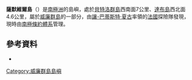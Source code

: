 {{coord|65|22|S|64|19|W|display=title}}

'''薩默維爾島'''（{{lang-en|Somerville Island}}）是[[南極洲|南極洲]]的島嶼，處於[[貝特洛群島|貝特洛群島]]西南面7公里、[[達布島|達布島]]西北面4.6公里，屬於[[威廉群島|威廉群島]]的一部分，由[[讓-巴蒂斯特·夏古|讓-巴蒂斯特·夏古]]率領的[[法國|法國]]探險隊發現，現時由[[南極條約體系|南極條約體系]]管理。

==參考資料==
*{{usgs-gazetteer}}

{{DEFAULTSORT:Somerville Island}}
[[Category:威廉群島島嶼|Category:威廉群島島嶼]]


{{WilhelmArchipelago-geo-stub}}